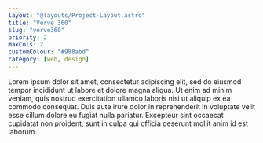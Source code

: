 ```yaml
---
layout: "@layouts/Project-Layout.astro"
title: "Verve 360"
slug: "verve360"
priority: 2
maxCols: 2
customColour: "#988abd"
category: [web, design]
---
```


Lorem ipsum dolor sit amet, consectetur adipiscing elit, sed do eiusmod
tempor incididunt ut labore et dolore magna aliqua. Ut enim ad minim veniam,
quis nostrud exercitation ullamco laboris nisi ut aliquip ex ea commodo
consequat. Duis aute irure dolor in reprehenderit in voluptate velit esse
cillum dolore eu fugiat nulla pariatur. Excepteur sint occaecat cupidatat
non proident, sunt in culpa qui officia deserunt mollit anim id est laborum.
